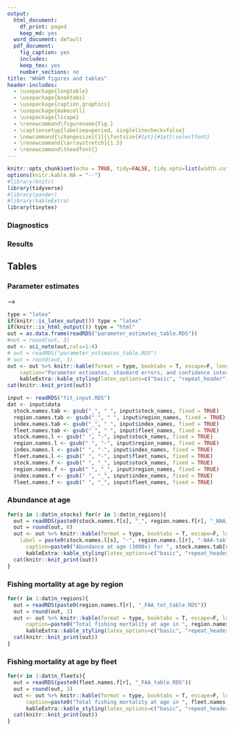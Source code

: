 ```yaml
---
output:
  html_document:
    df_print: paged
    keep_md: yes
  word_document: default
  pdf_document:
    fig_caption: yes
    includes:
    keep_tex: yes
    number_sections: no
title: "WHAM figures and tables"
header-includes:
  - \usepackage{longtable}
  - \usepackage{booktabs}
  - \usepackage{caption,graphics}
  - \usepackage{makecell}
  - \usepackage{lscape}
  - \renewcommand\figurename{Fig.}
  - \captionsetup{labelsep=period, singlelinecheck=false}
  - \newcommand{\changesize}[1]{\fontsize{#1pt}{#1pt}\selectfont}
  - \renewcommand{\arraystretch}{1.5}
  - \renewcommand\theadfont{}
---
```



```r
knitr::opts_chunk$set(echo = TRUE, tidy=FALSE, tidy.opts=list(width.cutoff=60), warning = FALSE, message = FALSE, fig.align = "center")
options(knitr.kable.NA = "--")
#library(knitr)
library(tidyverse)
#library(pander)
#library(kableExtra)
library(tinytex)
```
<!--
# {.tabset}

## Figures {.tabset}

### Input

```r
plot_files <- list.files("plots_png/input_data", full.names = TRUE)
plot_files <- plot_files[grep("png", plot_files)]
if(length(plot_files)) knitr::include_graphics(plot_files)
```
-->

### Diagnostics

### Results

## Tables {.tabset}

### Parameter estimates
-->

```r
type = "latex"
if(knitr::is_latex_output()) type = "latex"
if(knitr::is_html_output()) type = "html"
out = as.data.frame(readRDS("parameter_estimates_table.RDS"))
#out = round(out, 3)
out <- sci_note(out,cols=1:4)
# out = readRDS("parameter_estimates_table.RDS")
# out = round(out, 3)
out <- out %>% knitr::kable(format = type, booktabs = T, escape=F, longtable = T, row.names = T,label = "par-table",
    caption="Parameter estimates, standard errors, and confidence intervals. Rounded to 3 decimal places.", align = c(rep("r",4))) %>%
    kableExtra::kable_styling(latex_options=c("basic", "repeat_header")) %>% kableExtra::landscape()
cat(knitr::knit_print(out))

input <- readRDS("fit_input.RDS")
dat <- input$data
  stock.names.tab <- gsub("_", " ", input$stock_names, fixed = TRUE)
  region.names.tab <- gsub("_", " ", input$region_names, fixed = TRUE)
  index.names.tab <- gsub("_", " ", input$index_names, fixed = TRUE)
  fleet.names.tab <- gsub("_", " ", input$fleet_names, fixed = TRUE)
  stock.names.l <- gsub(" ", "-", input$stock_names, fixed = TRUE)
  region.names.l <- gsub(" ", "-", input$region_names, fixed = TRUE)
  index.names.l <- gsub(" ", "-", input$index_names, fixed = TRUE)
  fleet.names.l <- gsub(" ", "-", input$fleet_names, fixed = TRUE)
  stock.names.f <- gsub(" ", "_", input$stock_names, fixed = TRUE)
  region.names.f <- gsub(" ", "_", input$region_names, fixed = TRUE)
  index.names.f <- gsub(" ", "_", input$index_names, fixed = TRUE)
  fleet.names.f <- gsub(" ", "_", input$fleet_names, fixed = TRUE)
```

### Abundance at age

```r
for(s in 1:dat$n_stocks) for(r in 1:dat$n_regions){
  out = readRDS(paste0(stock.names.f[s], "_", region.names.f[r], "_NAA_table.RDS"))
  out = round(out, 0)
  out <- out %>% knitr::kable(format = type, booktabs = T, escape=F, longtable = T, row.names = T, 
    label = paste0(stock.names.l[s], "-", region.names.l[r], "-NAA-table"), 
      caption=paste0("Abundance at age (1000s) for ", stock.names.tab[s], " in ", region.names.tab[r],".")) %>%
      kableExtra::kable_styling(latex_options=c("basic", "repeat_header")) #%>%
  cat(knitr::knit_print(out))
}
```

### Fishing mortality at age by region

```r
for(r in 1:dat$n_regions){
  out = readRDS(paste0(region.names.f[r], "_FAA_tot_table.RDS"))
  out = round(out, 3)
  out <- out %>% knitr::kable(format = type, booktabs = T, escape=F, longtable = T, row.names = T, label = paste0(region.names.l[r], "-region-FAA-table"),
      caption=paste0("Total fishing mortality at age in ", region.names.tab[r], ".")) %>%
      kableExtra::kable_styling(latex_options=c("basic", "repeat_header")) #%>%
  cat(knitr::knit_print(out))
}
```

### Fishing mortality at age by fleet

```r
for(r in 1:dat$n_fleets){
  out = readRDS(paste0(fleet.names.f[r], "_FAA_table.RDS"))
  out = round(out, 3)
  out <- out %>% knitr::kable(format = type, booktabs = T, escape=F, longtable = T, row.names = T, label = paste0(fleet.names.l[r], "-fleet-FAA-table"),
      caption=paste0("Total fishing mortality at age in ", fleet.names.tab[r], ".")) %>%
      kableExtra::kable_styling(latex_options=c("basic", "repeat_header")) #%>%
  cat(knitr::knit_print(out))
}
```
